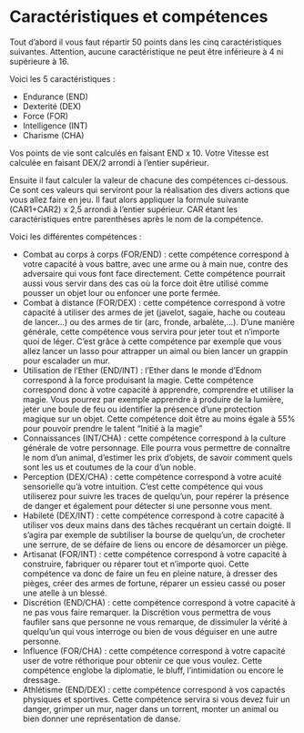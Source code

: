 # Caractéristiques et compétences

Tout d'abord il vous faut répartir 50 points dans les cinq caractéristiques suivantes. Attention, aucune caractéristique ne peut être inférieure à 4 ni supérieure à 16.

Voici les 5 caractéristiques :

- Endurance (END)
- Dexterité (DEX)
- Force (FOR)
- Intelligence (INT)
- Charisme (CHA)

Vos points de vie sont calculés en faisant END x 10.
Votre Vitesse est calculée en faisant DEX/2 arrondi à l'entier supérieur.

Ensuite il faut calculer la valeur de chacune des compétences ci-dessous. Ce sont ces valeurs qui serviront pour la réalisation des divers actions que vous allez faire en jeu. Il faut alors appliquer la formule suivante (CAR1+CAR2) x 2,5 arrondi à l'entier supérieur. CAR étant les caractéristiques entre parenthèses après le nom de la compétence.

Voici les différentes compétences : 

- Combat au corps à corps (FOR/END) : cette compétence correspond à votre capacité à vous battre, avec une arme ou à main nue, contre des adversaire qui vous font face directement. Cette compétence pourrait aussi vous servir dans des cas où la force doit être utilisé comme pousser un objet lour ou enfoncer une porte fermée.
- Combat à distance (FOR/DEX) : cette compétence correspond à votre capacité à utiliser des armes de jet (javelot, sagaie, hache ou couteau de lancer...) ou des armes de tir (arc, fronde, arbalète,...). D'une manière générale, cette compétence vous servira pour jeter tout et n'importe quoi de léger. C'est grâce à cette compétence par exemple que vous allez lancer un lasso pour attrapper un aimal ou bien lancer un grappin pour escalader un mur.
- Utilisation de l'Ether (END/INT) : l'Ether dans le monde d'Ednom correspond à la force produisant la magie. Cette compétence correspond donc à votre capacité à apprendre, comprendre et utiliser la magie. Vous pourrez par exemple apprendre à produire de la lumière, jeter une boule de feu ou identifier la présence d'une protection magique sur un objet. Cette compétence doit être au moins égale à 55% pour pouvoir prendre le talent "Initié à la magie"
- Connaissances (INT/CHA) : cette compétence correspond à la culture générale de votre personnage. Elle pourra vous permettre de connaître le nom d'un animal, d'estimer les prix d'objets, de savoir comment quels sont les us et coutumes de la cour d'un noble.
- Perception (DEX/CHA) : cette compétence correspond à votre acuité sensorielle qu'à votre intuition. C'est cette compétence qui vous utiliserez pour suivre les traces de quelqu'un, pour repérer la présence de danger et également pour détecter si une personne vous ment.
- Habileté (DEX/INT) : cette compétence correspond à cotre capacité à utiliser vos deux mains dans des tâches recquérant un certain doigté. Il s'agira par exemple de subtiliser la bourse de quelqu'un, de crocheter une serrure, de se défaire de liens ou encore de désamorcer un piège. 
- Artisanat (FOR/INT) : cette compétence correspond à votre capacité à construire, fabriquer ou réparer tout et n'importe quoi. Cette compétence va donc de faire un feu en pleine nature, à dresser des pièges, créer des armes de fortune, réparer un essieu cassé ou poser une atelle à un blessé.
- Discrétion (END/CHA) : cette compétence correspond à votre capacité à ne pas vous faire remarquer. la Discrétion vous permettra de vous faufiler sans que personne ne vous remarque, de dissimuler la vérité à quelqu'un qui vous interroge ou bien de vous déguiser en une autre personne.
- Influence (FOR/CHA) : cette compétence correspond à votre capacité user de votre réthorique pour obtenir ce que vous voulez. Cette compétence englobe la diplomatie, le bluff, l'intimidation ou encore le dressage. 
- Athlétisme (END/DEX) : cette compétence correspond à vos capactés physiques et sportives. Cette compétence servira si vous devez fuir un danger, grimper un mur, nager dans un torrent, monter un animal ou bien donner une représentation de danse. 